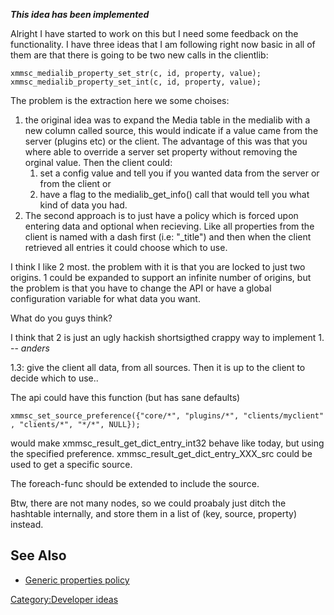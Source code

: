 '''''This idea has been implemented'''''

Alright I have started to work on this but I need some feedback on the functionality. I have three ideas that I am following right now basic in all of them are that there is going to be two new calls in the clientlib:

 xmmsc_medialib_property_set_str(c, id, property, value);
 xmmsc_medialib_property_set_int(c, id, property, value);

The problem is the extraction here we some choises:

# the original idea was to expand the Media table in the medialib with a new column called source, this would indicate if a value came from the server (plugins etc) or the client. The advantage of this was that you where able to override a server set property without removing the orginal value. Then the client could: 
##set a config value and tell you if you wanted data from the server or from the client or
## have a flag to the medialib_get_info() call that would tell you what kind of data you had. 
# The second approach is to just have a policy which is forced upon entering data and optional when recieving. Like all properties from the client is named with a dash first (i.e: "_title") and then when the client retrieved all entries it could choose which to use.

I think I like 2 most. the problem with it is that you are locked to just two origins. 1 could be expanded to support an infinite number of origins, but the problem is that you have to change the API or have a global configuration variable for what data you want.

What do you guys think?

I think that 2 is just an ugly hackish shortsigthed crappy way to implement 1. -- <i>anders</i>


1.3: give the client all data, from all sources. Then it is up to the client to decide which to use..

The api could have this function (but has sane defaults)
 xmmsc_set_source_preference({"core/*", "plugins/*", "clients/myclient", "clients/*", "*/*", NULL});

would make xmmsc_result_get_dict_entry_int32 behave like today, but using the specified preference. xmmsc_result_get_dict_entry_XXX_src could be used to get a specific source.

The foreach-func should be extended to include the source.

Btw, there are not many nodes, so we could proabaly just ditch the hashtable internally, and store them in a list of (key, source, property) instead.

== See Also ==
* [[Generic properties policy]]

[[Category:Developer ideas]]